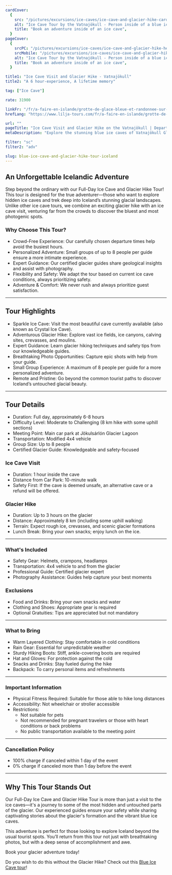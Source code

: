 ```yaml
---
cardCover:
  {
    src: "/pictures/excursions/ice-caves/ice-cave-and-glacier-hike-card.webp",
    alt: "Ice Cave Tour by the Vatnajökull - Person inside of a blue ice cave",
    title: "Book an adventure inside of an ice cave",
  }
pageCover:
  {
    srcPC: "/pictures/excursions/ice-caves/ice-cave-and-glacier-hike-header-pc.webp",
    srcMobile: "/pictures/excursions/ice-caves/ice-cave-and-glacier-hike-header-mobile.webp",
    alt: "Ice Cave Tour by the Vatnajökull - Person inside of a blue ice cave",
    title: "Book an adventure inside of an ice cave",
  }

title1: "Ice Cave Visit and Glacier Hike - Vatnajökull"
title2: "A 6 hour-experience, A lifetime memory"

tag: ["Ice Cave"]

rate: 31900

linkFr: "/fr/a-faire-en-islande/grotte-de-glace-bleue-et-randonnee-sur-glacier-islande"
hrefLang: "https://www.lilja-tours.com/fr/a-faire-en-islande/grotte-de-glace-bleue-et-randonnee-sur-glacier-islande"

url: ""
pageTitle: "Ice Cave Visit and Glacier Hike on the Vatnajökull | Departure from Jökulsarlón"
metaDescription: "Explore the stunning blue ice caves of Vatnajökull Glacier on a guided tour. Small groups, expert guides, unforgettable adventure. Book now!"

filter: "sc"
filter2: "adv"

slug: blue-ice-cave-and-glacier-hike-tour-iceland
---
```


## An Unforgettable Icelandic Adventure

Step beyond the ordinary with our Full-Day Ice Cave and Glacier Hike Tour! This tour is designed for the true adventurer—those who want to explore hidden ice caves and trek deep into Iceland’s stunning glacial landscapes. Unlike other ice cave tours, we combine an exciting glacier hike with an ice cave visit, venturing far from the crowds to discover the bluest and most photogenic spots.

### Why Choose This Tour?

- Crowd-Free Experience: Our carefully chosen departure times help avoid the busiest hours.
- Personalized Adventure: Small groups of up to 8 people per guide ensure a more intimate experience.
- Expert Guidance: Our certified glacier guides share geological insights and assist with photography.
- Flexibility and Safety: We adapt the tour based on current ice cave conditions, always prioritizing safety.
- Adventure & Comfort: We never rush and always prioritize guest satisfaction.

---

## Tour Highlights

- Sparkle Ice Cave: Visit the most beautiful cave currently available (also known as Crystal Ice Cave).
- Adventurous Glacier Hike: Explore vast ice fields, ice canyons, calving sites, crevasses, and moulins.
- Expert Guidance: Learn glacier hiking techniques and safety tips from our knowledgeable guides.
- Breathtaking Photo Opportunities: Capture epic shots with help from your guide.
- Small Group Experience: A maximum of 8 people per guide for a more personalized adventure.
- Remote and Pristine: Go beyond the common tourist paths to discover Iceland’s untouched glacial beauty.

---

## Tour Details

- Duration: Full day, approximately 6-8 hours
- Difficulty Level: Moderate to Challenging (8 km hike with some uphill sections)
- Meeting Point: Main car park at Jökulsárlón Glacier Lagoon
- Transportation: Modified 4x4 vehicle
- Group Size: Up to 8 people
- Certified Glacier Guide: Knowledgeable and safety-focused

### Ice Cave Visit

- Duration: 1 hour inside the cave
- Distance from Car Park: 10-minute walk
- Safety First: If the cave is deemed unsafe, an alternative cave or a refund will be offered.

### Glacier Hike

- Duration: Up to 3 hours on the glacier
- Distance: Approximately 8 km (including some uphill walking)
- Terrain: Expect rough ice, crevasses, and scenic glacier formations
- Lunch Break: Bring your own snacks; enjoy lunch on the ice.

---

### What's Included

- Safety Gear: Helmets, crampons, headlamps
- Transportation: 4x4 vehicle to and from the glacier
- Professional Guide: Certified glacier expert
- Photography Assistance: Guides help capture your best moments

### Exclusions

- Food and Drinks: Bring your own snacks and water
- Clothing and Shoes: Appropriate gear is required
- Optional Gratuities: Tips are appreciated but not mandatory

---

### What to Bring

- Warm Layered Clothing: Stay comfortable in cold conditions
- Rain Gear: Essential for unpredictable weather
- Sturdy Hiking Boots: Stiff, ankle-covering boots are required
- Hat and Gloves: For protection against the cold
- Snacks and Drinks: Stay fueled during the hike
- Backpack: To carry personal items and refreshments

---

### Important Information

- Physical Fitness Required: Suitable for those able to hike long distances
- Accessibility: Not wheelchair or stroller accessible
- Restrictions:
  - Not suitable for pets
  - Not recommended for pregnant travelers or those with heart conditions or back problems
  - No public transportation available to the meeting point

---

### Cancellation Policy

- 100% charge if canceled within 1 day of the event
- 0% charge if canceled more than 1 day before the event

---

## Why This Tour Stands Out

Our Full-Day Ice Cave and Glacier Hike Tour is more than just a visit to the ice caves—it's a journey to some of the most hidden and untouched parts of the glacier. Our experienced guides ensure your safety while sharing captivating stories about the glacier's formation and the vibrant blue ice caves.

This adventure is perfect for those looking to explore Iceland beyond the usual tourist spots. You’ll return from this tour not just with breathtaking photos, but with a deep sense of accomplishment and awe.

Book your glacier adventure today!

<script
  type="text/javascript"
  src="https://widgets.bokun.io/assets/javascripts/apps/build/BokunWidgetsLoader.js?bookingChannelUUID=97236c68-b945-4a96-8587-660bdc4c45fd"
  async
></script>

<div
  class="bokunWidget"
  data-src="https://widgets.bokun.io/online-sales/97236c68-b945-4a96-8587-660bdc4c45fd/experience-calendar/817380"
></div>

Do you wish to do this without the Glacier Hike? Check out this <a href="/things-to-do-iceland/blue-ice-cave-tour-iceland/" title="BLue Ice Cave Tour">Blue Ice Cave tour</a>!